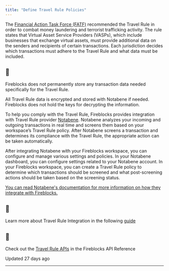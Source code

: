 ```yaml
---
title: "Define Travel Rule Policies"
---
```


The [Financial Action Task Force (FATF)](https://www.fatf-gafi.org/) recommended the Travel Rule in order to combat money laundering and terrorist trafficking activity. The rule states that Virtual Asset Service Providers (VASPs), which include businesses that exchange virtual assets, must provide additional data on the senders and recipients of certain transactions. Each jurisdiction decides which transactions must adhere to the Travel Rule and what data must be included.

<Warning>

## 🚧

Fireblocks does not permanently store any transaction data needed specifically for the Travel Rule.

All Travel Rule data is encrypted and stored with Notabene if needed. Fireblocks does not hold the keys for decrypting the information.

</Warning>
  

To help you comply with the Travel Rule, Fireblocks provides integration with Travel Rule provider [Notabene](https://notabene.id/). Notabene analyzes your incoming and outgoing transactions in real time and screens them based on your workspace’s Travel Rule policy. After Notabene screens a transaction and determines its compliance with the Travel Rule, the appropriate action can be taken automatically.

After integrating Notabene with your Fireblocks workspace, you can configure and manage various settings and policies. In your Notabene dashboard, you can configure settings related to your Notabene account. In your Fireblocks workspace, you can create a Travel Rule policy to determine which transactions should be screened and what post-screening actions should be taken based on the screening status.

[You can read Notabene's documentation for more information on how they integrate with Fireblocks.](https://devx.notabene.id/docs/using-notabene-and-fireblocks)

  
<Info>

## 📘

Learn more about Travel Rule Integration in the following [guide](https://support.fireblocks.io/hc/en-us/articles/8271611252764-Setting-up-Travel-Rule-integration)



</Info>
  
<Info>

## 📘

Check out the [Travel Rule APIs](/reference/validatetravelruletransaction) in the Fireblocks API Reference



</Info>

Updated 27 days ago

* * *